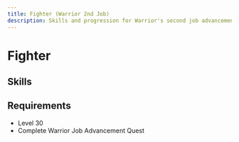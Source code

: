```yaml
---
title: Fighter (Warrior 2nd Job)
description: Skills and progression for Warrior's second job advancement
---
```


# Fighter

## Skills
<Table 
  data={skills}
  headers={["Icon", "Skill Name", "Master Level", "Description", "Type"]}
/>

## Requirements
- Level 30
- Complete Warrior Job Advancement Quest
